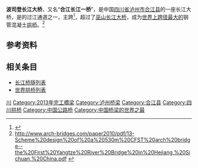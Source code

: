 {{Infobox bridge
| bridge_name      = 波司登大桥
| image            = Bosideng Yangtze River Bridge.JPG
| image_size       = 
| alt              =
| caption          = 建设中的波司登大桥
| official_name    =
| other_name       = 合江长江一桥
| carries          = {{China Expwy Name|G93}}
| crosses          = [[长江|长江]]
| locale           = {{CHN}}[[四川省|四川省]][[泸州市|泸州市]][[合江县|合江县]]
| owner            =
| maint            =
| id               =
| architect        =
| designer         = 
| engineering      =
| design           = [[拱桥|拱桥]]
| material         = 钢
| length           = {{convert|841|m}}
| width            =
| height           =
| mainspan         = {{convert|530|m}}
| spans            = 
| pierswater       =
| load             =
| clearance        = 
| below            =
| life             =
| builder          =
| fabricator       =
| begin            =
| complete         = {{Start date|2012}}
| cost             =
| open             =
| inaugurated      =
| toll             =
| traffic          =
| preceded         =
| followed         =
| heritage         =
| collapsed        =
| closed           =
| replaces         =
| coordinates      = {{coord|28.892182|N|105.879717|E|region:CN_type:landmark|display=inline,title}}
| references       =
| extra            = 
}}

'''波司登长江大桥'''，又名“'''合江长江一桥'''”，是中国[[四川省|四川省]][[泸州市|泸州市]][[合江县|合江县]]的一座长江大桥，是{{China Expwy Name|G93}}的过江通道之一，主跨{{convert|530|m|ft|abbr=on}}<ref>{{cite web |url=http://www.best-news.us/news-4581737-The-world-39s-largest-steel-arch-bridge-span-Lu-Chongqing-high-speed-connectivity.html |title=存档副本 |accessdate=2013-06-30 |deadurl=yes |archiveurl=https://web.archive.org/web/20140228113807/http://www.best-news.us/news-4581737-The-world-39s-largest-steel-arch-bridge-span-Lu-Chongqing-high-speed-connectivity.html |archivedate=2014-02-28 }}</ref>，超过了[[巫山长江大桥|巫山长江大桥]]，成为[[世界拱桥列表|世界上跨径最大的]]钢管混凝土[[拱桥|拱桥]]。<ref>http://www.arch-bridges.com/paper2010/pdf/13-Scheme%20design%20of%20a%20530m%20CFST%20arch%20bridge--the%20First%20Yangtze%20River%20Bridge%20in%20Hejiang,%20Sichuan,%20China.pdf {{webarchive|url=https://web.archive.org/web/20140301033521/http://www.arch-bridges.com/paper2010/pdf/13-Scheme%20design%20of%20a%20530m%20CFST%20arch%20bridge--the%20First%20Yangtze%20River%20Bridge%20in%20Hejiang%2C%20Sichuan%2C%20China.pdf |date=2014-03-01 }}</ref>

==参考资料==
{{reflist}}

==相关条目==
* [[长江桥隧列表|长江桥隧列表]]
* [[世界拱桥列表|世界拱桥列表]]

{{Commons category|Bosideng Bridge}}
{{Crossings navbox
|structure= [[长江桥隧列表|桥梁与隧道]]
|place= [[长江|长江]]
|bridge= 波司登长江大桥
|bridge signs= {{China Expwy Name|G93}}
|upstream= [[合江长江公路大桥|合江长江公路大桥]]
|upstream signs= {{中国省道名|438|P=四川}}
|downstream= [[永川长江大桥|永川长江大桥]]
|downstream signs= {{China Expwy Name|S0101|P=重庆}}
}}

[[Category:长江大桥|川]]
[[Category:2013年完工橋梁|Category:2013年完工橋梁]]
[[Category:泸州桥梁|Category:泸州桥梁]]
[[Category:合江县|Category:合江县]]
[[Category:四川拱桥|Category:四川拱桥]]
[[Category:中国公路桥|Category:中国公路桥]]
[[Category:中国桥梁的世界之最|Category:中国桥梁的世界之最]]